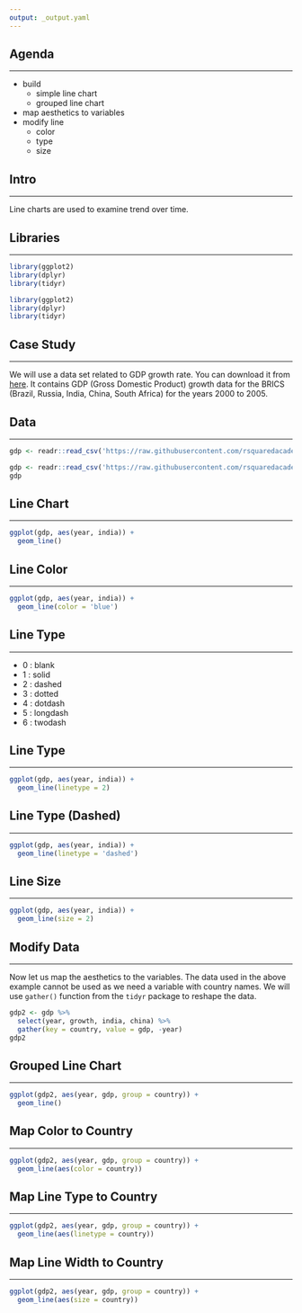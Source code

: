```yaml
---
output: _output.yaml
---
```


## {data-background="gg_line.png"}

## Agenda

<hr>

- build 
    - simple line chart
    - grouped line chart
- map aesthetics to variables
- modify line
    - color
    - type
    - size

## Intro

<hr>

Line charts are used to examine trend over time.

## Libraries

<hr>

```r
library(ggplot2)
library(dplyr)
library(tidyr)
```

```r
library(ggplot2)
library(dplyr)
library(tidyr)
```

## Case Study

<hr>

We will use a data set related to GDP growth rate. You can download it from [here](https://github.com/rsquaredacademy/datasets/blob/master/gdp.csv). It contains GDP (Gross Domestic Product) growth data for the BRICS (Brazil, Russia, India, China, South Africa) for the years 2000 to 2005.

## Data

<hr>

```r
gdp <- readr::read_csv('https://raw.githubusercontent.com/rsquaredacademy/datasets/master/gdp.csv')
```

```r
gdp <- readr::read_csv('https://raw.githubusercontent.com/rsquaredacademy/datasets/master/gdp.csv')
gdp
```

## Line Chart

<hr>

```r
ggplot(gdp, aes(year, india)) +
  geom_line()
```

## Line Color

<hr>

```r
ggplot(gdp, aes(year, india)) +
  geom_line(color = 'blue')
```

## Line Type

<hr>

- 0 : blank
- 1 : solid
- 2 : dashed
- 3 : dotted
- 4 : dotdash
- 5 : longdash
- 6 : twodash

## Line Type

<hr>

```r
ggplot(gdp, aes(year, india)) +
  geom_line(linetype = 2)
```

## Line Type (Dashed)

<hr>

```r
ggplot(gdp, aes(year, india)) +
  geom_line(linetype = 'dashed')
```

## Line Size

<hr>

```r
ggplot(gdp, aes(year, india)) +
  geom_line(size = 2)
```

## Modify Data

<hr>

Now let us map the aesthetics to the variables. The data used in the above example cannot be used as we need a variable with country names. We will use `gather()` function from the `tidyr` package to reshape the data.

```r
gdp2 <- gdp %>% 
  select(year, growth, india, china) %>% 
  gather(key = country, value = gdp, -year)
gdp2
```

## Grouped Line Chart

<hr>

```r
ggplot(gdp2, aes(year, gdp, group = country)) +
  geom_line()
```

## Map Color to Country

<hr>

```r
ggplot(gdp2, aes(year, gdp, group = country)) +
  geom_line(aes(color = country))
```

## Map Line Type to Country

<hr>

```r
ggplot(gdp2, aes(year, gdp, group = country)) +
  geom_line(aes(linetype = country))
```

## Map Line Width to Country

<hr>

```r
ggplot(gdp2, aes(year, gdp, group = country)) +
  geom_line(aes(size = country))
```

## {data-background="thankyou.png"}

<!-- To do: -->
<!--   - add intro slide -->
<!--   - add introduction -->
<!--   - change case study data -->
<!--   - add section for grouped line chart -->
